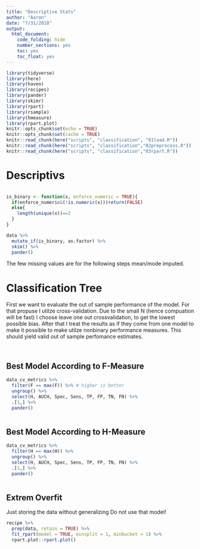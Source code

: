 ```yaml
---
title: "Descriptive Stats"
author: "Aaron"
date: "7/31/2018"
output: 
  html_document:
    code_folding: hide
    number_sections: yes
    toc: yes
    toc_float: yes
---
```


```r
library(tidyverse)
library(here)
library(haven)
library(recipes)
library(pander)
library(skimr)
library(rpart)
library(rsample)
library(hmeasure)
library(rpart.plot)
knitr::opts_chunk$set(echo = TRUE)
knitr::opts_chunk$set(cache = TRUE)
knitr::read_chunk(here("scripts", "classification", "01load.R"))
knitr::read_chunk(here("scripts", "classification","02preprocess.R"))
knitr::read_chunk(here("scripts", "classification","03rpart.R"))
```

# Descriptivs

```r
```

```r
is_binary <- function(x, enforce_numeric = TRUE){
  if(enforce_numeric&(!is.numeric(x)))return(FALSE)
  else{
    length(unique(x))==2
  }
}

data %>%
  mutate_if(is_binary, as.factor) %>% 
  skim() %>% 
  pander()
```

The few missing values are for the following steps mean/mode imputed.

# Classification Tree

First we want to evaluate the out of sample performance of the model. For that propuse I utilze cross-validation. Due to the small N (hence compuation will be fast) I choose leave one out crossvalidation, to get the lowest possible bias. After that I treat the results as if they come from one model to make it possible to make utilze nonbinary performance measures. This should yield valid out of sample perfomance estimates.

```r
```

```r
```

## Best Model According to F-Measure

```r
data_cv_metrics %>%
  filter(F == max(F)) %>% # higher is better
  ungroup() %>% 
  select(H, AUCH, Spec, Sens, TP, FP, TN, FN) %>% 
  .[1,] %>% 
  pander()
```

```r
```

## Best Model According to H-Measure

```r
data_cv_metrics %>%
  filter(H == max(H)) %>% 
  ungroup() %>% 
  select(H, AUCH, Spec, Sens, TP, FP, TN, FN) %>% 
  .[1,] %>% 
  pander()
```

```r
```

## Extrem Overfit

Just storing the data without generalizing Do not use that model!

```r
recipe %>%
  prep(data, retain = TRUE) %>%
  fit_rpart(model = TRUE, minsplit = 1, minbucket = 1) %>% 
  rpart.plot::rpart.plot()
```

